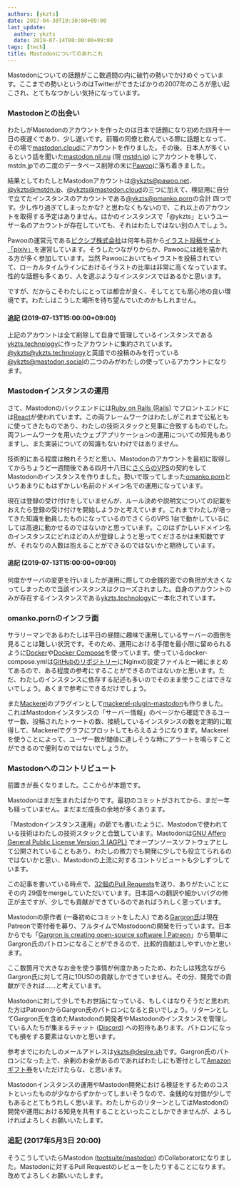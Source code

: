 ```yaml
---
authors: [ykzts]
date: 2017-04-30T19:30:00+09:00
last_update:
  author: ykzts
  date: 2019-07-14T00:00:00+09:00
tags: [tech]
title: Mastodonについてのあれこれ
---
```


Mastodonについての話題がここ数週間の内に破竹の勢いでかけめぐっています。ここまでの勢いというのはTwitterができたばかりの2007年のころが思い起こされ、とてもなつかしい気持になっています。

<!--truncate-->

### Mastodonとの出会い

わたしがMastodonのアカウントを作ったのは日本で話題になり初めた四月十一日の夜遅くであり、少し遅いです。前職の同僚と飲んでいる際に話題となって、その場で[mastodon.cloud](https://mastodon.cloud/)にアカウントを作りました。その後、日本人が多くいるという話を聞いた[mastodon.nil.nu](https://mastodon.nil.nu/) (現 [mstdn.jp](https://mstdn.jp/)) にアカウントを移して、mstdn.jpでの二度のデータベース削除の末に[Pawoo](https://pawoo.net/)に落ち着きました。

結果としてわたしとMastodonアカウントは[@ykzts@pawoo.net](https://pawoo.net/@ykzts)、[@ykzts@mstdn.jp](https://mstdn.jp/@ykzts)、[@ykzts@mastodon.cloud](https://mastodon.cloud/@ykzts)の三つに加えて、検証用に自分で立てたインスタンスのアカウントである[@ykzts@omanko.porn](https://omanko.porn/@ykzts)の合計 四つです。少し作り過ぎてしまったかな? と思わなくもないので、これ以上のアカウントを取得する予定はありません。ほかのインスタンスで「@ykzts」というユーザー名のアカウントが存在していても、それはわたしではない別の人でしょう。

Pawooの運営元である[ピクシブ株式会社](https://www.pixiv.co.jp/)は何年も前から[イラスト投稿サイト「pixiv」](https://www.pixiv.net/)を運営しています。そうしたつながりからか、Pawooには絵を描かれる方が多く参加しています。当然 Pawooにおいてもイラストを投稿されていて、ローカルタイムラインにおけるイラストの比率は非常に高くなっています。性的な話題も多くあり、人を選ぶようなインスタンスではあるかと思います。

ですが、だからこそわたしにとっては都合が良く、そしてとても居心地の良い環境です。わたしはこうした場所を待ち望んでいたのかもしれません。

#### 追記 (2019-07-13T15:00:00+09:00)

上記のアカウントは全て削除して自身で管理しているインスタンスである[ykzts.technology](https://ykzts.technology/about)に作ったアカウントに集約されています。[@ykzts@ykzts.technology](https://ykzts.technology/@ykzts)と英語での投稿のみを行っている[@ykzts@mastodon.social](https://mastodon.social/@ykzts)の二つのみがわたしの使っているアカウントになります。

### Mastodonインスタンスの運用

さて、Mastodonのバックエンドには[Ruby on Rails (Rails)](http://rubyonrails.org/) でフロントエンドには[React](https://facebook.github.io/react/)が使われています。この両フレームワークはわたしがこれまで公私ともに使ってきたものであり、わたしの技術スタックと見事に合致するものでした。両フレームワークを用いたウェブアプリケーションの運用についての知見もありますし、また実装についての知識もないわけではありません。

技術的にある程度は触れそうだと思い、Mastodonのアカウントを最初に取得してからちょうど一週間後である四月十八日に[さくらのVPS](http://vps.sakura.ad.jp/)の契約をしてMastodonのインスタンスを作りました。勢いで取ってしまった[omanko.porn](https://omanko.porn/)というあまりにもはずかしい名前のドメイン名での運用になっています。

現在は登録の受け付けをしていませんが、ルール決めや説明文についての記載をおえたら登録の受け付けを開始しようかと考えています。これまでわたしが培ってきた知識を動員したものになっているのでさくらのVPS 1台で動かしているにしては高速に動かせるのではないかと思っています。このはずかしいドメイン名のインスタンスにどれほどの人が登録しようと思ってくださるかは未知数ですが、それなりの人数は抱えることができるのではないかと期待しています。

#### 追記 (2019-07-13T15:00:00+09:00)

何度かサーバの変更を行いましたが運用に際しての金銭的面での負担が大きくなってしまったので当該インスタンスはクローズされました。自身のアカウントのみが存在するインスタンスである[ykzts.technology](https://ykzts.technology/about)に一本化されています。

### omanko.pornのインフラ面

サラリーマンであるわたしは平日の昼間に趣味で運用しているサーバーの面倒を見ることは難しい状況です。そのため、運用における手間を最小限に留められるように[Docker](https://www.docker.com/)や[Docker Compose](https://docs.docker.com/compose/)を使っています。使っているdocker-compose.ymlは[GitHubのリポジトリー](https://github.com/ykzts/omanko.porn)にNginxの設定ファイルと一緒にまとめてあるので、ある程度の参考にすることができるのではないかと思います。ただ、わたしのインスタンスに依存する記述も多いのでそのまま使うことはできないでしょう。あくまで参考にできるだけでしょう。

また[Mackerel](https://mackerel.io/)のプラグインとして[mackerel-plugin-mastodon](https://github.com/ykzts/mackerel-plugin-mastodon)も作りました。これはMastodonインスタンスの「サーバー情報」のページから確認できるユーザー数、投稿されたトゥートの数、接続しているインスタンスの数を定期的に取得して、Mackerelでグラフにプロットしてもらえるようになります。Mackerelを使うことによって、ユーザー数が閾値に達しそうな時にアラートを鳴らすことができるので便利なのではないでしょうか。

### Mastodonへのコントリビュート

前置きが長くなりました。ここからが本題です。

Mastodonはまだ生まれたばかりです。最初のコミットがされてから、まだ一年も経っていません。まだまだ成長の余地が多くあります。

「Mastodonインスタンス運用」の節でも書いたように、Mastodonで使われている技術はわたしの技術スタックと合致しています。Mastodonは[GNU Affero General Public License Version 3 (AGPL)](https://www.gnu.org/licenses/agpl-3.0.html) でオープンソースソフトウェアとして公開されていることもあり、わたしの微力でも開発に少しでも役立てられるのではないかと思い、Mastodonの上流に対するコントリビュートも少しずつしています。

この記事を書いている時点で、[32個のPull Requests](https://github.com/tootsuite/mastodon/pulls?q=is%3Apr%20author%3Aykzts%20created%3A%22%3C2017-04-30T20%3A00%3A00%2B09%3A00%22%20)を送り、ありがたいことにその内 29個をmergeしていただいています。日本語への翻訳や細かいバグの修正が主ですが、少しでも貢献ができているのであればうれしく思っています。

Mastodonの原作者 (一番初めにコミットをした人) である[Gargron氏](https://mastodon.social/@Gargron)は現在 Patreonで寄付者を募り、フルタイムでMastodoonの開発を行っています。日本からでも「[Gargron is creating open-source software | Patreon](https://www.patreon.com/user?u=619786)」から簡単にGargron氏のパトロンになることができるので、比較的貢献はしやすいかと思います。

ここ数箇月で大きなお金を使う事情が何度かあったため、わたしは残念ながらGargron氏に対して月に10USDの貢献しかできていません。その分、開発での貢献ができれば……と考えています。

Mastodonに対して少しでもお世話になっている、もしくはなりそうだと思われた方はPatreonからGargron氏のパトロンになると良いでしょう。リターンとしてGargron氏を含めたMastodonの開発者やMastodonのインスタンスを管理している人たちが集まるチャット ([Discord](https://discordapp.com/)) への招待もあります。パトロンになっても損をする要素はないかと思います。

参考までにわたしのメールアドレスは[ykzts@desire.sh](mailto:ykzts@desire.sh)です。Gargron氏のパトロンになった上で、余剰のお金があるのであればわたしにも寄付として[Amazonギフト券](https://www.amazon.co.jp/b?node=2351652051)をいただけたらな、と思います。

Mastodonインスタンスの運用やMastodon開発における検証をするためのコストといったものが少なからずかかってしまいそうなので、金銭的な対価が少しでもあるととてもうれしく思います。わたしからのリターンとしてはMastodonの開発や運用における知見を共有することといったことしかできませんが、よろしければよろしくお願いいたします。

### 追記 (2017年5月3日 20:00)

そうこうしていたらMastodon ([tootsuite/mastodon](https://github.com/tootsuite/mastodon)) のCollaboratorになりました。Mastodonに対するPull Requestのレビューをしたりすることになります。改めてよろしくお願いいたします。
